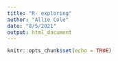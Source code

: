 ```yaml
---
title: "R- exploring"
author: "Allie Cole"
date: "8/5/2021"
output: html_document
---
```


```r
knitr::opts_chunk$set(echo = TRUE)
```

